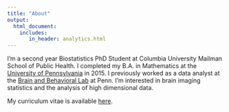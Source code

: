 ```yaml
---
title: "About"
output: 
  html_document:
    includes:
       in_header: analytics.html
---
```


I'm a second year Biostatistics PhD Student at Columbia University Mailman School of Public Health. I completed my B.A. in Mathematics at the [University of Pennsylvania](https://www.upenn.edu/) in 2015. I previously worked as a data analyst at the [Brain and Behavioral Lab](http://www.med.upenn.edu/bbl/) at Penn. I'm interested in brain imaging statistics and the analysis of high dimensional data.

My curriculum vitae is available [here](downloads/CV_AngelGarcia.pdf).
